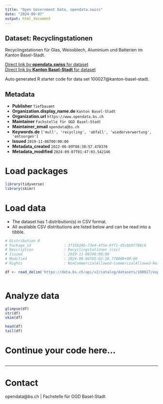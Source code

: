 ```yaml
---
title: "Open Government Data, opendata.swiss"
date: "2024-09-07"
output: html_document
---
```


## Dataset: Recyclingstationen

Recyclingstationen für Glas, Weissblech, Aluminium und Batterien im Kanton Basel-Stadt.

[Direct link by **opendata.swiss** for dataset](https://opendata.swiss/de/dataset/recyclingstationen)<br>
[Direct link by **Kanton Basel-Stadt** for dataset](https://data.bs.ch/explore/dataset/100027/)

Auto generated R starter code for data set 100027@kanton-basel-stadt.

## Metadata

- **Publisher** `Tiefbauamt`
- **Organization.display_name.de** `Kanton Basel-Stadt`
- **Organization.url** `https://www.opendata.bs.ch`
- **Maintainer** `Fachstelle für OGD Basel-Stadt`
- **Maintainer_email** `opendata@bs.ch`
- **Keywords.de** `['mull', 'recycling', 'abfall', 'wiederverwertung', 'entsorgen']`
- **Issued** `2019-11-06T00:00:00`
- **Metadata_created** `2022-06-09T08:38:57.478376`
- **Metadata_modified** `2024-09-07T01:47:03.542146`


# Load packages

```r

library(tidyverse)
library(skimr)

```

# Load data

-   The dataset has 1 distribution(s) in CSV format.
-   All available CSV distributions are listed below and can be read into a tibble.

```r

# Distribution 0
# Package_id               : 3f15624b-73e4-4f5e-8ff1-d5cbb9f766c6
# Description              : Recyclingstationen (csv)
# Issued                   : 2019-11-06T00:00:00
# Modified                 : 2024-09-06T05:02:28.770000+00:00
# Rights                   : NonCommercialAllowed-CommercialAllowed-ReferenceRequired

df <- read_delim('https://data.bs.ch/api/v2/catalog/datasets/100027/exports/csv?use_labels=true')



```

# Analyze data

```r

glimpse(df)
str(df)
skim(df)

head(df)
tail(df)

```

# Continue your code here...

```r

```

------------------------------------------------------------------------

# Contact

opendata@bs.ch | Fachstelle für OGD Basel-Stadt
